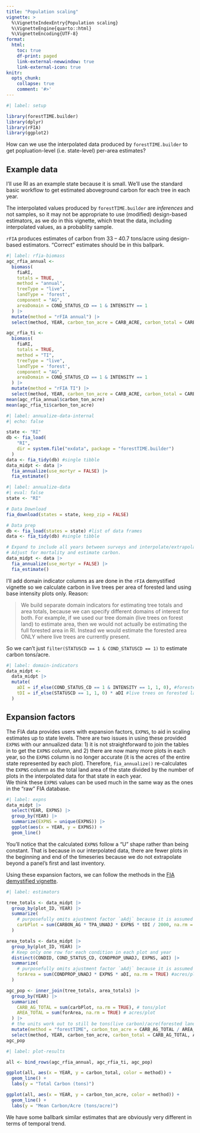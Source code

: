 ```yaml
---
title: "Population scaling"
vignette: >
  %\VignetteIndexEntry{Population scaling}
  %\VignetteEngine{quarto::html}
  %\VignetteEncoding{UTF-8}
format:
  html:
    toc: true
    df-print: paged
    link-external-newwindow: true
    link-external-icon: true
knitr:
  opts_chunk:
    collapse: true
    comment: '#>'
---
```


```r
#| label: setup

library(forestTIME.builder)
library(dplyr)
library(rFIA)
library(ggplot2)
```

How can we use the interpolated data produced by `forestTIME.builder` to get popluation-level (i.e. state-level) per-area estimates?

## Example data

I'll use RI as an example state because it is small.
We'll use the standard basic workflow to get estimated aboveground carbon for each tree in each year.

::: callout-warning

The interpolated values produced by `forestTIME.builder` are *inferences* and not samples, so it may not be appropriate to use (modified) design-based estimators, as we do in this vignette, which treat the data, including interpolated values, as a probablity sample.

:::

::: callout-important
`rFIA` produces estimates of carbon from 33 -- 40.7 tons/acre using design-based estimators.
"Correct" estimates should be in this ballpark.

```r
#| label: rfia-biomass
agc_rfia_annual <-
  biomass(
    fiaRI,
    totals = TRUE,
    method = "annual",
    treeType = "live",
    landType = 'forest',
    component = "AG",
    areaDomain = COND_STATUS_CD == 1 & INTENSITY == 1
  ) |>
  mutate(method = "rFIA annual") |>
  select(method, YEAR, carbon_ton_acre = CARB_ACRE, carbon_total = CARB_TOTAL)

agc_rfia_ti <-
  biomass(
    fiaRI,
    totals = TRUE,
    method = "TI",
    treeType = "live",
    landType = 'forest',
    component = "AG",
    areaDomain = COND_STATUS_CD == 1 & INTENSITY == 1
  ) |>
  mutate(method = "rFIA TI") |>
  select(method, YEAR, carbon_ton_acre = CARB_ACRE, carbon_total = CARB_TOTAL)
mean(agc_rfia_annual$carbon_ton_acre)
mean(agc_rfia_ti$carbon_ton_acre)
```
:::

```r
#| label: annualize-data-internal
#| echo: false

state <- "RI"
db <- fia_load(
    "RI",
    dir = system.file("exdata", package = "forestTIME.builder")
  )
data <- fia_tidy(db) #single tibble
data_midpt <- data |>
  fia_annualize(use_mortyr = FALSE) |>
  fia_estimate()
```

```r
#| label: annualize-data
#| eval: false
state <- "RI"

# Data Download
fia_download(states = state, keep_zip = FALSE)

# Data prep
db <- fia_load(states = state) #list of data frames
data <- fia_tidy(db) #single tibble

# Expand to include all years between surveys and interpolate/extrapolate
# Adjust for mortality and estimate carbon.
data_midpt <- data |>
  fia_annualize(use_mortyr = FALSE) |>
  fia_estimate()
```

I'll add domain indicator columns as are done in the `rFIA` demystified vignette so we calculate carbon in live trees per area of forested land using base intensity plots only.
Reason:

> We build separate domain indicators for estimating tree totals and area totals, because we can specify different domains of interest for both.
> For example, if we used our tree domain (live trees on forest land) to estimate area, then we would not actually be estimating the full forested area in RI.
> Instead we would estimate the forested area ONLY where live trees are currently present.

So we can't just `filter(STATUSCD == 1 & COND_STATUSCD == 1)` to estimate carbon tons/acre.

```r
#| label: domain-indicators
data_midpt <-
  data_midpt |>
  mutate(
    aDI = if_else(COND_STATUS_CD == 1 & INTENSITY == 1, 1, 0), #forested land
    tDI = if_else(STATUSCD == 1, 1, 0) * aDI #live trees on forested land
  )
```

## Expansion factors

The FIA data provides users with expansion factors, `EXPNS`, to aid in scaling estimates up to state levels.
There are two issues in using these provided `EXPNS` with our annualized data: 1) it is not straightforward to join the tables in to get the `EXPNS` column, and 2) there are now many more plots in each year, so the `EXPNS` column is no longer accurate (it is the acres of the entire state represented by each plot). 
Therefore, `fia_annualize()` re-calculates the `EXPNS` column as the total land area of the state divided by the number of plots in the interpolated data for that state in each year.  
We think these `EXPNS` values can be used much in the same way as the ones in the "raw" FIA database.

```r
#| label: expns
data_midpt |>
  select(YEAR, EXPNS) |>
  group_by(YEAR) |>
  summarize(EXPNS = unique(EXPNS)) |>
  ggplot(aes(x = YEAR, y = EXPNS)) +
  geom_line()
```

You'll notice that the calculated `EXPNS` follow a "U" shape rather than being constant.
That is because in our interpolated data, there are fewer plots in the beginning and end of the timeseries because we do not extrapolate beyond a panel's first and last inventory.

Using these expansion factors, we can follow the methods in the [FIA demystified vignette](https://doserlab.com/files/rfia/articles/fiademystified#without-sampling-errors).

```r
#| label: estimators

tree_totals <- data_midpt |>
  group_by(plot_ID, YEAR) |>
  summarize(
    # purposefully omits ajustment factor `aAdj` because it is assumed to be 1
    carbPlot = sum(CARBON_AG * TPA_UNADJ * EXPNS * tDI / 2000, na.rm = TRUE), #tons/plot
  )

area_totals <- data_midpt |>
  group_by(plot_ID, YEAR) |>
  # Keep only one row for each condition in each plot and year
  distinct(CONDID, COND_STATUS_CD, CONDPROP_UNADJ, EXPNS, aDI) |>
  summarize(
    # purposefully omits ajustment factor `aAdj` because it is assumed to be 1
    forArea = sum(CONDPROP_UNADJ * EXPNS * aDI, na.rm = TRUE) #acres/plot
  )

agc_pop <- inner_join(tree_totals, area_totals) |> 
  group_by(YEAR) |> 
  summarize(
    CARB_AG_TOTAL = sum(carbPlot, na.rm = TRUE), # tons/plot
    AREA_TOTAL = sum(forArea, na.rm = TRUE) # acres/plot
  ) |>
  # the units work out to still be tons(live carbon)/acre(forested land) even if the variable names are misleading
  mutate(method = "forestTIME", carbon_ton_acre = CARB_AG_TOTAL / AREA_TOTAL) |>
  select(method, YEAR, carbon_ton_acre, carbon_total = CARB_AG_TOTAL, AREA_TOTAL)
agc_pop
```

```r
#| label: plot-results

all <- bind_rows(agc_rfia_annual, agc_rfia_ti, agc_pop) 

ggplot(all, aes(x = YEAR, y = carbon_total, color = method)) +
  geom_line() +
  labs(y = "Total Carbon (tons)")

ggplot(all, aes(x = YEAR, y = carbon_ton_acre, color = method)) +
  geom_line() +
  labs(y = "Mean Carbon/Acre (tons/acre)")

```

We have some ballbark similar estimates that are obviously very different in terms of temporal trend.
